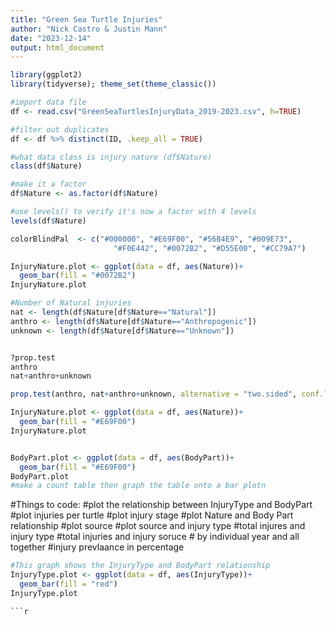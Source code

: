```yaml
---
title: "Green Sea Turtle Injuries"
author: "Nick Castro & Justin Mann"
date: "2023-12-14"
output: html_document
---
```


```r
library(ggplot2)
library(tidyverse); theme_set(theme_classic())
```


```r
#import data file
df <- read.csv("GreenSeaTurtlesInjuryData_2019-2023.csv", h=TRUE)

#filter out duplicates 
df <- df %>% distinct(ID, .keep_all = TRUE)

#what data class is injury nature (df$Nature)
class(df$Nature)

#make it a factor
df$Nature <- as.factor(df$Nature)

#use levels() to verify it's now a factor with 4 levels
levels(df$Nature)
```

```r
colorBlindPal  <- c("#000000", "#E69F00", "#56B4E9", "#009E73", 
                       "#F0E442", "#0072B2", "#D55E00", "#CC79A7")
```

```r
InjuryNature.plot <- ggplot(data = df, aes(Nature))+
  geom_bar(fill = "#0072B2")
InjuryNature.plot
```

```r
#Number of Natural injuries
nat <- length(df$Nature[df$Nature=="Natural"])
anthro <- length(df$Nature[df$Nature=="Anthropogenic"])
unknown <- length(df$Nature[df$Nature=="Unknown"])


?prop.test
anthro
nat+anthro+unknown

prop.test(anthro, nat+anthro+unknown, alternative = "two.sided", conf.level = 0.95)
```

```r
InjuryNature.plot <- ggplot(data = df, aes(Nature))+
  geom_bar(fill = "#E69F00")
InjuryNature.plot

```
```r



```

```r
BodyPart.plot <- ggplot(data = df, aes(BodyPart))+
  geom_bar(fill = "#E69F00")
BodyPart.plot
#make a count table then graph the table onto a bar plotn 
```

#Things to code: 
#plot the relationship between InjuryType and BodyPart 
#plot injuries per turtle 
#plot injury stage
#plot Nature and Body Part relationship
#plot source
#plot source and injury type 
#total injures and injury type 
#total injuries and injury soruce
# by individual year and all together
#injury prevlaance in percentage
```r
#This graph shows the InjuryType and BodyPart relationship 
InjuryType.plot <- ggplot(data = df, aes(InjuryType))+
  geom_bar(fill = "red")
InjuryType.plot
```

```
```r



```

